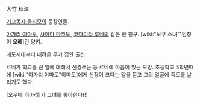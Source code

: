 大竹 秋津

[[기교동자 울티모]]의 등장인물.

[[아가리 야마토]], [[사야마 마코토]], [[코다이라 루네]]의 같은 반 친구. [wiki:"보쿠 소녀"1인칭이 '''오레''']인 양키.

에도시대부터 내려온 무가 집안 출신. 

르네가 학교를 쉰 일에 대해서 신경쓰는 등 르네에 마음이 있는 모양. 초등학교 5학년때에 [wiki:"아가리 야마토"야마토]에게 신장이 크다는 말을 듣고 그의 얼굴에 죽도를 날리기도 했다. 

[오우메 히바리]가 그녀를 좋아한다(!)
